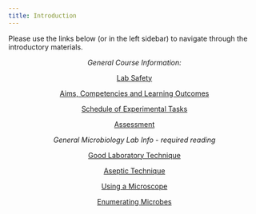 ```yaml
---
title: Introduction
---
```


Please use the links below (or in the left sidebar) to navigate through the introductory materials.

<center>*General Course Information:*

[Lab Safety](./0safety.qmd)  

[Aims, Competencies and Learning Outcomes](./0intro.qmd) 

[Schedule of Experimental Tasks](./0schedule.qmd) 

[Assessment](./0assessment.qmd)

*General Microbiology Lab Info - required reading*

[Good Laboratory Technique](./0goodlab.qmd) 
 
[Aseptic Technique](./0aseptic.qmd) 

[Using a Microscope](./0microscope.qmd) 

[Enumerating Microbes](./0counting.qmd)
</center>
